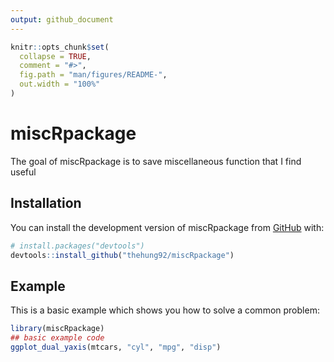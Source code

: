 ```yaml
---
output: github_document
---
```


<!-- README.md is generated from README.Rmd. Please edit that file -->

```r
knitr::opts_chunk$set(
  collapse = TRUE,
  comment = "#>",
  fig.path = "man/figures/README-",
  out.width = "100%"
)
```

# miscRpackage

<!-- badges: start -->
<!-- badges: end -->

The goal of miscRpackage is to save miscellaneous function that I find useful

## Installation

You can install the development version of miscRpackage from [GitHub](https://github.com/) with:

``` r
# install.packages("devtools")
devtools::install_github("thehung92/miscRpackage")
```

## Example

This is a basic example which shows you how to solve a common problem:

```r
library(miscRpackage)
## basic example code
ggplot_dual_yaxis(mtcars, "cyl", "mpg", "disp")
```
